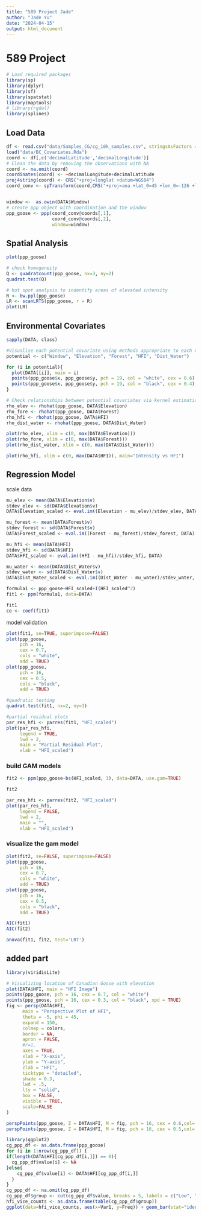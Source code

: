 ```yaml
---
title: "589 Project Jade"
author: "Jade Yu"
date: "2024-04-15"
output: html_document
---
```


# 589 Project

```r
# Load required packages
library(sp)
library(dplyr)
library(sf)
library(spatstat)
library(maptools)
# library(rgdal)
library(splines)
```

## Load Data

```r
df <- read.csv("data/Samples_CG/cg_10k_samples.csv", stringsAsFactors = FALSE)
load("data/BC_Covariates.Rda")
coord <- df[,c('decimalLatitude','decimalLongitude')]
# Clean the data by removing the observations with NA
coord <- na.omit(coord)
coordinates(coord) <- ~decimalLongitude+decimalLatitude
proj4string(coord) <- CRS("+proj=longlat +datum=WGS84")
coord_conv <- spTransform(coord,CRS("+proj=aea +lat_0=45 +lon_0=-126 +lat_1=50 +lat_2=58.5 +x_0=1000000 +y_0=0 +datum=NAD83 +units=m +no_defs"))


window <-  as.owin(DATA$Window)
# create ppp object with coordination and the window 
ppp_goose <- ppp(coord_conv@coords[,1], 
                 coord_conv@coords[,2], 
                 window=window)
```

## Spatial Analysis

```r
plot(ppp_goose)
```

```r
# check homogeneity
Q <- quadratcount(ppp_goose, nx=3, ny=2)
quadrat.test(Q)
```

```r
# hot spot analysis to indentify areas of elevated intensity
R <- bw.ppl(ppp_goose)
LR <- scanLRTS(ppp_goose, r = R)
plot(LR)
```

## Environmental Covariates

```r
sapply(DATA, class)
```

```r
#Visualise each potential covariate using methods appropriate to each object class.
potential <- c("Window", "Elevation", "Forest", "HFI", "Dist_Water")

for (i in potential){
  plot(DATA[[i]], main = i)
  points(ppp_goose$x, ppp_goose$y, pch = 19, col = "white", cex = 0.6)
  points(ppp_goose$x, ppp_goose$y, pch = 19, col = "black", cex = 0.4)
}
```

```r
# Check relationships between potential covariates via kernel estimation by rhohat
rho_elev <- rhohat(ppp_goose, DATA$Elevation)
rho_fore <- rhohat(ppp_goose, DATA$Forest)
rho_hfi <- rhohat(ppp_goose, DATA$HFI)
rho_dist_water <- rhohat(ppp_goose, DATA$Dist_Water)

plot(rho_elev, xlim = c(0, max(DATA$Elevation)))
plot(rho_fore, xlim = c(0, max(DATA$Forest)))
plot(rho_dist_water, xlim = c(0, max(DATA$Dist_Water)))
```

```r
plot(rho_hfi, xlim = c(0, max(DATA$HFI)), main="Intensity vs HFI")
```

## Regression Model

scale data

```r
mu_elev <- mean(DATA$Elevation$v)
stdev_elev <- sd(DATA$Elevation$v)
DATA$Elevation_scaled <- eval.im((Elevation - mu_elev)/stdev_elev, DATA)

mu_forest <- mean(DATA$Forest$v)
stdev_forest <- sd(DATA$Forest$v)
DATA$Forest_scaled <- eval.im((Forest - mu_forest)/stdev_forest, DATA)

mu_hfi <- mean(DATA$HFI)
stdev_hfi <- sd(DATA$HFI)
DATA$HFI_scaled <- eval.im((HFI - mu_hfi)/stdev_hfi, DATA)

mu_water <- mean(DATA$Dist_Water$v)
stdev_water <- sd(DATA$Dist_Water$v)
DATA$Dist_Water_scaled <- eval.im((Dist_Water - mu_water)/stdev_water, DATA)
```

```r
formula1 <- ppp_goose~HFI_scaled+I(HFI_scaled^2)
fit1 <- ppm(formula1, data=DATA)
```

```r
fit1
co <- coef(fit1)
```

model validation

```r
plot(fit1, se=TRUE, superimpose=FALSE)
plot(ppp_goose,
     pch = 16,
     cex = 0.7,
     cols = "white",
     add = TRUE)
plot(ppp_goose,
     pch = 16,
     cex = 0.5,
     cols = "black",
     add = TRUE)
```

```r
#quadratic testing
quadrat.test(fit1, nx=2, ny=3)

#partial residual plots
par_res_hfi <- parres(fit1, "HFI_scaled")
plot(par_res_hfi,
     legend = TRUE,
     lwd = 2,
     main = "Partial Residual Plot",
     xlab = "HFI_scaled")
```

### build GAM models

```r
fit2 <- ppm(ppp_goose~bs(HFI_scaled, 3), data=DATA, use.gam=TRUE)
```

```r
fit2
```

```r
par_res_hfi <- parres(fit2, "HFI_scaled")
plot(par_res_hfi,
     legend = FALSE,
     lwd = 2,
     main = "",
     xlab = "HFI_scaled")
```

### visualize the gam model

```r
plot(fit2, se=FALSE, superimpose=FALSE)
plot(ppp_goose,
     pch = 16,
     cex = 0.7,
     cols = "white",
     add = TRUE)
plot(ppp_goose,
     pch = 16,
     cex = 0.5,
     cols = "black",
     add = TRUE)
```

```r
AIC(fit1)
AIC(fit2)
```

```r
anova(fit1, fit2, test='LRT')
```

## added part

```r
library(viridisLite)

# Visualizing location of Canadian Goose with elevation
plot(DATA$HFI, main = "HFI Image")
points(ppp_goose, pch = 16, cex = 0.7, col = "white")
points(ppp_goose, pch = 16, cex = 0.3, col = "black", xpd = TRUE)
fig <- persp(DATA$HFI, 
      main = "Perspective Plot of HFI",  
      theta = -5, phi = 45,  
      expand = 150,  
      colmap = colors, 
      border = NA,  
      apron = FALSE,
      #r=1,
      axes = TRUE,  
      xlab = "X-axis", 
      ylab = "Y-axis", 
      zlab = "HFI",  
      ticktype = "detailed",  
      shade = 0.3,
      lwd = .5,  
      lty = "solid",  
      box = FALSE,
      visible = TRUE, 
      scale=FALSE
)

perspPoints(ppp_goose, Z = DATA$HFI, M = fig, pch = 16, cex = 0.6,col='white')
perspPoints(ppp_goose, Z = DATA$HFI, M = fig, pch = 16, cex = 0.5,col='black')
```

```r
library(ggplot2)
cg_ppp_df <- as.data.frame(ppp_goose)
for (i in 1:nrow(cg_ppp_df)) {
if(length(DATA$HFI[cg_ppp_df[i,]]) == 0){
  cg_ppp_df$value[i] <- NA
}else{
    cg_ppp_df$value[i] <- DATA$HFI[cg_ppp_df[i,]]
  }
}
cg_ppp_df <- na.omit(cg_ppp_df)
cg_ppp_df$group <- cut(cg_ppp_df$value, breaks = 5, labels = c("Low", "Medium-Low", "Medium", "Medium-High", "High"))
hfi_vice_counts <- as.data.frame(table(cg_ppp_df$group))
ggplot(data=hfi_vice_counts, aes(x=Var1, y=Freq)) + geom_bar(stat="identity") +   labs(x = "HFI Group", y = "Number of Geese", title = "Distribution of geese in accordance with HFI") 
```
